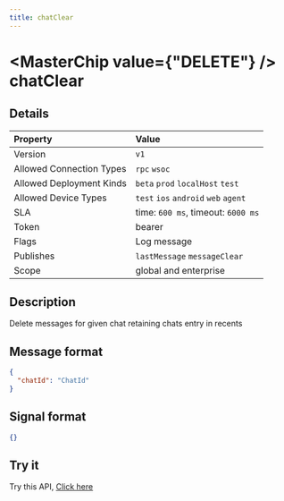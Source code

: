 ```yaml
---
title: chatClear
---
```



# <MasterChip value={"DELETE"} /> chatClear

## Details

| Property | Value | 
| :--- | :--- | 
| Version | `v1` |
| Allowed Connection Types | `rpc` `wsoc`  |
| Allowed Deployment Kinds | `beta` `prod` `localHost` `test`  |
| Allowed Device Types | `test` `ios` `android` `web` `agent`  |
| SLA | time: `600 ms`, timeout: `6000 ms` |
| Token | bearer |
| Flags | Log message |
| Publishes | `lastMessage` `messageClear`  |
| Scope | global and enterprise |


## Description

Delete messages for given chat retaining chats entry in recents

## Message format

```json copy
{
  "chatId": "ChatId"
}
```

## Signal format

```json copy
{}
```

## Try it

Try this API, [Click here](https://web.neome.ai/api?path=home_main_chatClear)

